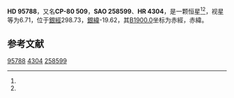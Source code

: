 {{Starbox begin
| name = HD 95788
}}
{{Starbox observe
| epoch = [[J2000.0|J2000.0]]
| constell = {{星座名待查}}<ref name=SIMBAD>{{cite web
 | url=http://simbad.u-strasbg.fr/simbad/sim-id?Ident=HR+4304
 | title =Pulsating variable Star
 | publisher=Centre de Données astronomiques de Strasbourg
 | work=SIMBAD
 | accessdate=2012-07-13}}</ref><ref name=DATA>{{cite web
 | url=http://vizier.u-strasbg.fr/viz-bin/VizieR-5?-out.add=.&-source=5050&-corr=PK=HR&-out.max=9999&HR=4304
 | title=VizieR Detailed Page
 | accessdate=2012-07-13
 | archive-date=2016-03-04
 | archive-url=https://web.archive.org/web/20160304234000/http://vizier.u-strasbg.fr/viz-bin/VizieR-5?-out.add=.&-source=5050&-corr=PK=HR&-out.max=9999&HR=4304
 | dead-url=no
 }}</ref>
| 星官 = 
| ra = {{RA|10|59|12.9}}<ref name=SIMBAD /><ref name=DATA />
| dec = {{DEC|-81|33|22}}<ref name=SIMBAD /><ref name=DATA />
| appmag_v = 6.71<ref name=SIMBAD /><ref name=DATA />
}}
{{Starbox character
| class = F7IV<ref name=SIMBAD /><ref name=DATA />
| b-v = 0.55<ref name=SIMBAD /><ref name=DATA />
| u-b = 0.04<ref name=SIMBAD /><ref name=DATA />
| r-i = <ref name=SIMBAD /><ref name=DATA />
| variable = 
}}
{{Starbox astrometry
| radial_v = 0.04
| prop_mo_ra = 11
| parallax = 0.01
| p_error =
}}
{{Starbox catalog
| names =CP-80 509，[[SAO星表|SAO]] 258599，[[HD星表|HD]] 95788，[[HR星表|HR]] 4304}}
{{Starbox reference |Simbad=HR+4304}}
{{Starbox end}}

'''HD 95788'''，又名'''CP-80 509'''，'''SAO 258599'''、'''HR 4304'''，是一颗恒星<ref name=SIMBAD /><ref name=DATA />，视星等为6.71，位于[[銀道座標系|銀經]]298.73，[[銀道座標系|銀緯]]-19.62，其[[B1900.0|B1900.0]]坐标为赤經{{RA|10|58|3.3}}，赤緯{{DEC|-81|-19.62|16}}。

== 参考文献 ==
{{reflist}}

{{star-stub}}

[[Category:HD和HDE天體|95788]]
[[Category:HR天體|4304]]
[[Category:SAO天體|258599]]